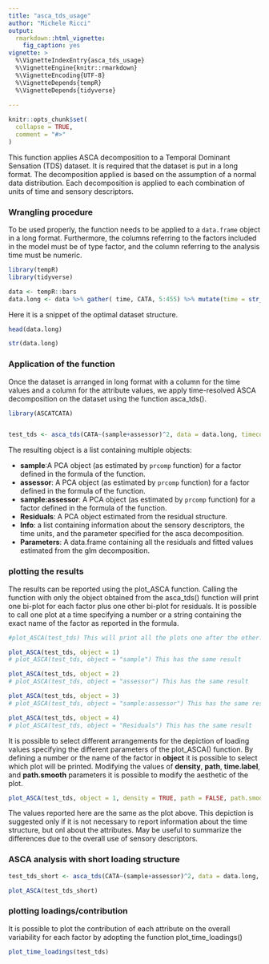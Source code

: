 ---
title: "asca_tds_usage"
author: "Michele Ricci"
output: 
  rmarkdown::html_vignette:
    fig_caption: yes
vignette: >
  %\VignetteIndexEntry{asca_tds_usage}
  %\VignetteEngine{knitr::rmarkdown}
  %\VignetteEncoding{UTF-8}
  %\VignetteDepends{tempR}
  %\VignetteDepends{tidyverse}
  
---

```{r setup, include = FALSE}
knitr::opts_chunk$set(
  collapse = TRUE,
  comment = "#>"
)
```

This function applies ASCA decomposition to a Temporal Dominant Sensation (TDS) dataset. It is required that the dataset is put in a long format. The decomposition applied is based on the assumption of a normal data distribution. Each decomposition is applied to each combination of units of time and sensory descriptors. 

### Wrangling procedure
To be used properly, the function needs to be applied to a `data.frame` object in a long format.
Furthermore, the columns referring to the factors included in the model must be of type factor, and the column referring to the analysis time must be numeric.


```{r}
library(tempR)
library(tidyverse)

data <- tempR::bars
data.long <- data %>% gather( time, CATA, 5:455) %>% mutate(time = str_remove(time, "time_") %>% str_remove(., "s$"))

```


Here it is a snippet of the optimal dataset structure.

```{r}
head(data.long)

str(data.long)
```


### Application of the function

Once the dataset is arranged in long format with a column for the time values and a column for the attribute values, we apply time-resolved ASCA decomposition on the dataset using the function asca_tds().

```{r}
library(ASCATCATA)


test_tds <- asca_tds(CATA~(sample+assessor)^2, data = data.long, timecol = "time", attributes = "attribute")
```


The resulting object is a list containing multiple objects:

* **sample**:A PCA object (as estimated by `prcomp` function) for a factor defined in the formula of the function.
* **assessor**: A PCA object (as estimated by `prcomp` function) for a factor defined in the formula of the function.
* **sample:assessor**: A PCA object (as estimated by `prcomp` function) for a factor defined in the formula of the function.
* **Residuals**: A PCA object estimated from the residual structure.
* **Info**: a list containing information about the sensory descriptors, the time units, and the parameter specified for the asca decomposition.
* **Parameters**: A data.frame containing all the residuals and fitted values estimated from the glm decomposition.






### plotting the results



The results can be reported using the plot_ASCA function. Calling the function with only the object obtained from the asca_tds() function will print one bi-plot for each factor plus one other bi-plot for residuals. It is possible to call one plot at a time specifying a number or a string containing the exact name of the factor as reported in the formula.


``` {r , fig.dim = c(8, 6)}
#plot_ASCA(test_tds) This will print all the plots one after the other.

plot_ASCA(test_tds, object = 1)
# plot_ASCA(test_tds, object = "sample") This has the same result

```



``` {r , fig.dim = c(8, 6) }

plot_ASCA(test_tds, object = 2)
# plot_ASCA(test_tds, object = "assessor") This has the same result

```


```{r , fig.dim = c(8, 6)}
plot_ASCA(test_tds, object = 3)
# plot_ASCA(test_tds, object = "sample:assessor") This has the same result
```



```{r , fig.dim = c(8, 6)}
plot_ASCA(test_tds, object = 4)
# plot_ASCA(test_tds, object = "Residuals") This has the same result
```

It is possible to select different arrangements for the depiction of loading values specifying the different parameters of the plot_ASCA() function. 
By defining a number or the name of the factor in **object** it is possible to select which plot will be printed. Modifying the values of **density**, **path**, **time.label**, and **path.smooth** parameters it is possible to modify the aesthetic of the plot.

```{r , fig.dim = c(8, 6)}
plot_ASCA(test_tds, object = 1, density = TRUE, path = FALSE, path.smooth = FALSE)
```

The values reported here are the same as the plot above. This depiction is suggested only if it is not necessary to report information about the time structure, but onl about the attributes. 
May be useful to summarize the differences due to the overall use of sensory descriptors.


### ASCA analysis with short loading structure 

```{r , fig.dim = c(8, 6)}
test_tds_short <- asca_tds(CATA~(sample+assessor)^2, data = data.long, timecol = "time", attributes = "attribute", loadings.time.structure = "short")

```



```{r , fig.dim = c(12, 6)}

plot_ASCA(test_tds_short)

```


### plotting loadings/contribution

It is possible to plot the contribution of each attribute on the overall variability for each factor by adopting the function plot_time_loadings()


```{r , fig.dim = c(10, 6)}

plot_time_loadings(test_tds)

```




